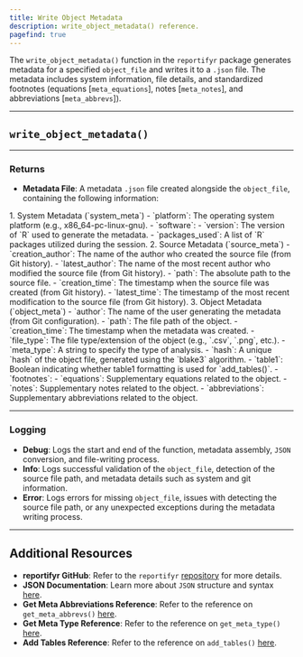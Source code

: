 ```yaml
---
title: Write Object Metadata
description: write_object_metadata() reference.
pagefind: true
---
```



The `write_object_metadata()` function in the `reportifyr` package generates metadata for a specified `object_file` and writes it to a `.json` file. The metadata includes system information, file details, and standardized footnotes (equations [`meta_equations`], notes [`meta_notes`], and abbreviations [`meta_abbrevs`]).

---

## `write_object_metadata()`

<EmbeddedHTML filename="/public/html_files/write_object_metadata.html"/>

---

### Returns

- **Metadata File**: A metadata `.json` file created alongside the `object_file`, containing the following information:

<Steps>
1. System Metadata (`system_meta`)
   - `platform`: The operating system platform (e.g., x86_64-pc-linux-gnu).
   - `software`:
      - `version`: The version of `R` used to generate the metadata.
      - `packages_used`: A list of `R` packages utilized during the session.
2. Source Metadata (`source_meta`)
   - `creation_author`: The name of the author who created the source file (from Git history).
   - `latest_author`: The name of the most recent author who modified the source file (from Git history).
   - `path`: The absolute path to the source file.
   - `creation_time`: The timestamp when the source file was created (from Git history).
   - `latest_time`: The timestamp of the most recent modification to the source file (from Git history).
3. Object Metadata (`object_meta`)
   - `author`: The name of the user generating the metadata (from Git configuration).
   - `path`: The file path of the object.
   - `creation_time`: The timestamp when the metadata was created.
   - `file_type`: The file type/extension of the object (e.g., `.csv`, `.png`, etc.).
   - `meta_type`: A string to specify the type of analysis.
   - `hash`: A unique `hash` of the object file, generated using the `blake3` algorithm.
   - `table1`: Boolean indicating whether table1 formatting is used for `add_tables()`.
   - `footnotes`:
      - `equations`: Supplementary equations related to the object.
      - `notes`: Supplementary notes related to the object.
      - `abbreviations`: Supplementary abbreviations related to the object.
</Steps>

---

### Logging 

- **Debug**: Logs the start and end of the function, metadata assembly, `JSON` conversion, and file-writing process.
- **Info**: Logs successful validation of the `object_file`, detection of the source file path, and metadata details such as system and git information.
- **Error**: Logs errors for missing `object_file`, issues with detecting the source file path, or any unexpected exceptions during the metadata writing process.

---

## Additional Resources

- **reportifyr GitHub**: Refer to the `reportifyr` [repository](https://github.com/A2-ai/reportifyr) for more details.
- **JSON Documentation**: Learn more about `JSON` structure and syntax [here](https://www.json.org/json-en.html).
- **Get Meta Abbreviations Reference**: Refer to the reference on `get_meta_abbrevs()` [here](/reportifyr_docs/reference/metadata/get_meta_abbrevs).
- **Get Meta Type Reference**: Refer to the reference on `get_meta_type()` [here](/reportifyr_docs/reference/metadata/get_meta_type).
- **Add Tables Reference**: Refer to the reference on `add_tables()` [here](/reportifyr_docs/reference/document_interacting/add_tables).
